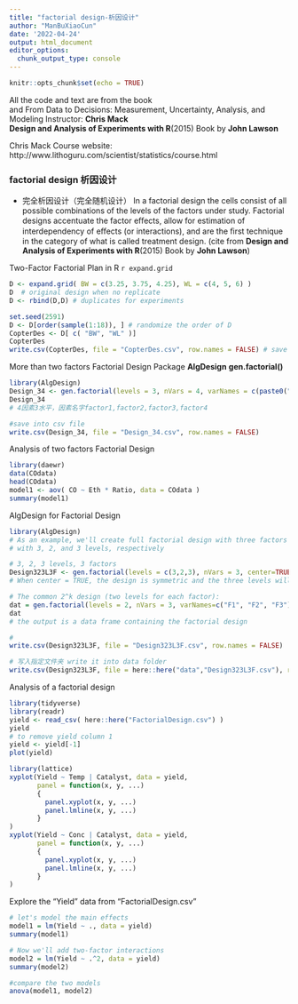 ```yaml
---
title: "factorial design-析因设计"
author: "ManBuXiaoCun"
date: '2022-04-24'
output: html_document
editor_options: 
  chunk_output_type: console
---
```


```r
knitr::opts_chunk$set(echo = TRUE)
```
All the code and text are from the book\
and From Data to Decisions: Measurement, Uncertainty, Analysis, and Modeling
Instructor: **Chris Mack**\
**Design and Analysis of Experiments with R**(2015)
Book by **John Lawson**

Chris Mack Course website: http://www.lithoguru.com/scientist/statistics/course.html

### factorial design 析因设计

- 完全析因设计（完全随机设计）
In a factorial design the cells consist of all possible combinations
of the levels of the factors under study. Factorial designs accentuate the factor
eﬀects, allow for estimation of interdependency of eﬀects (or interactions),
and are the ﬁrst technique in the category of what is called treatment design.
(cite from **Design and Analysis of Experiments with R**(2015)
Book by **John Lawson**)

Two-Factor Factorial Plan in R `r expand.grid`
```r
D <- expand.grid( BW = c(3.25, 3.75, 4.25), WL = c(4, 5, 6) )
D  # original design when no replicate
D <- rbind(D,D) # duplicates for experiments

set.seed(2591)
D <- D[order(sample(1:18)), ] # randomize the order of D
CopterDes <- D[ c( "BW", "WL" )]
CopterDes
write.csv(CopterDes, file = "CopterDes.csv", row.names = FALSE) # save design to csv file
```


More than two factors Factorial Design
Package **AlgDesign** **gen.factorial()**

```r
library(AlgDesign)
Design_34 <- gen.factorial(levels = 3, nVars = 4, varNames = c(paste0("factor",1:4))) 
Design_34                           
# 4因素3水平，因素名字factor1,factor2,factor3,factor4

#save into csv file
write.csv(Design_34, file = "Design_34.csv", row.names = FALSE)
```

Analysis of two factors Factorial Design
```r
library(daewr)
data(COdata)
head(COdata)
model1 <- aov( CO ~ Eth * Ratio, data = COdata )
summary(model1)
```

AlgDesign for Factorial Design
```r
library(AlgDesign)
# As an example, we'll create full factorial design with three factors (F1, F2, F3) and
# with 3, 2, and 3 levels, respectively

# 3, 2, 3 levels, 3 factors
Design323L3F <- gen.factorial(levels = c(3,2,3), nVars = 3, center=TRUE, varNames=c("F1", "F2", "F3"))
# When center = TRUE, the design is symmetric and the three levels will be signified by -1, 0, and 1

# The common 2^k design (two levels for each factor):
dat = gen.factorial(levels = 2, nVars = 3, varNames=c("F1", "F2", "F3"))
dat
# the output is a data frame containing the factorial design

#
write.csv(Design323L3F, file = "Design323L3F.csv", row.names = FALSE)

# 写入指定文件夹 write it into data folder
write.csv(Design323L3F, file = here::here("data","Design323L3F.csv"), row.names = FALSE)
```

Analysis of a factorial design
```r
library(tidyverse)
library(readr)
yield <- read_csv( here::here("FactorialDesign.csv") )
yield
# to remove yield column 1
yield <- yield[-1]
plot(yield)
```

```r
library(lattice)
xyplot(Yield ~ Temp | Catalyst, data = yield,
       panel = function(x, y, ...)
       {
         panel.xyplot(x, y, ...)
         panel.lmline(x, y, ...)
       }
)
xyplot(Yield ~ Conc | Catalyst, data = yield,
       panel = function(x, y, ...)
       {
         panel.xyplot(x, y, ...)
         panel.lmline(x, y, ...)
       }
)
```

Explore the "Yield" data from "FactorialDesign.csv"
```r
# let's model the main effects
model1 = lm(Yield ~ ., data = yield)
summary(model1)
```

```r
# Now we'll add two-factor interactions
model2 = lm(Yield ~ .^2, data = yield)
summary(model2)
```

```r
#compare the two models
anova(model1, model2)
```


